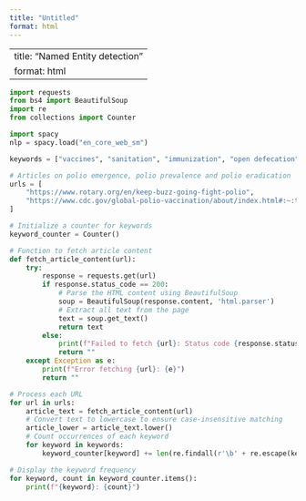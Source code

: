 ```yaml
---
title: "Untitled"
format: html
---
```


---
title: "Named Entity detection"
format: html
---

```python
import requests
from bs4 import BeautifulSoup
import re
from collections import Counter
```

```python
import spacy
nlp = spacy.load("en_core_web_sm")
```


```python
keywords = ["vaccines", "sanitation", "immunization", "open defecation", "sewage"]
```


```python
# Articles on polio emergence, polio prevalence and polio eradication
urls = [
    "https://www.rotary.org/en/keep-buzz-going-fight-polio", 
    "https://www.cdc.gov/global-polio-vaccination/about/index.html#:~:text=Polio%20cases%20have%20decreased%20by,polio%20a%20candidate%20for%20eradication.","https://globalvoices.org/2024/12/05/what-is-hindering-the-complete-eradication-of-polio-in-africa/", "https://www.who.int/news/item/03-12-2024-statement-of-the-fortieth-meeting-of-the-polio-ihr-emergency-committee", "https://www.sdpb.org/healthcare/2024-12-03/medical-experts-discuss-polio-rates-at-sioux-falls-rotary-meeting", "https://www.cdc.gov/global-polio-vaccination/why/index.html", "https://polioeradication.org/news/gpei-announces-strategy-extension-and-revised-budget-to-protect-all-children-from-polio/", "https://www.cidrap.umn.edu/polio/pakistan-nigeria-chad-report-more-polio-cases", "https://www.npr.org/sections/goats-and-soda/2024/07/26/nx-s1-5049852/gaza-polio-who", "https://apnews.com/article/pakistan-polio-cases-vaccines-militants-eradication-8f12df7c27891a559850988431599673", "https://www.aljazeera.com/news/2024/9/2/polio-returns-to-gaza-where-else-has-the-virus-re-emerged", "https://www.npr.org/sections/goats-and-soda/2024/09/13/g-s1-22620/gaza-polio-vaccination-campaign"
]

```


```python
# Initialize a counter for keywords
keyword_counter = Counter()

# Function to fetch article content
def fetch_article_content(url):
    try:
        response = requests.get(url)
        if response.status_code == 200:
            # Parse the HTML content using BeautifulSoup
            soup = BeautifulSoup(response.content, 'html.parser')
            # Extract all text from the page
            text = soup.get_text()
            return text
        else:
            print(f"Failed to fetch {url}: Status code {response.status_code}")
            return ""
    except Exception as e:
        print(f"Error fetching {url}: {e}")
        return ""

# Process each URL
for url in urls:
    article_text = fetch_article_content(url)
    # Convert text to lowercase to ensure case-insensitive matching
    article_lower = article_text.lower()
    # Count occurrences of each keyword
    for keyword in keywords:
        keyword_counter[keyword] += len(re.findall(r'\b' + re.escape(keyword) + r'\b', article_lower))

# Display the keyword frequency
for keyword, count in keyword_counter.items():
    print(f"{keyword}: {count}")
```